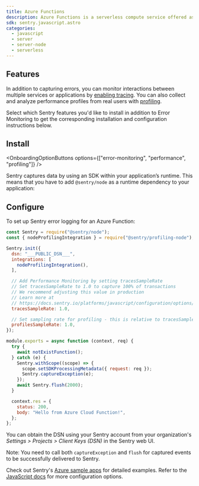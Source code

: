 ```yaml
---
title: Azure Functions
description: Azure Functions is a serverless compute service offered as part of Microsoft Azure. Learn how to set it up with Sentry.
sdk: sentry.javascript.astro
categories:
  - javascript
  - server
  - server-node
  - serverless
---
```


## Features

In addition to capturing errors, you can monitor interactions between multiple services or applications by [enabling tracing](/concepts/key-terms/tracing/). You can also collect and analyze performance profiles from real users with [profiling](/product/explore/profiling/).

Select which Sentry features you'd like to install in addition to Error Monitoring to get the corresponding installation and configuration instructions below.

## Install

<OnboardingOptionButtons options={["error-monitoring", "performance", "profiling"]} />

Sentry captures data by using an SDK within your application’s runtime. This means that you have to add `@sentry/node` as a runtime dependency to your application:

<PlatformContent includePath="getting-started-install" />

## Configure

To set up Sentry error logging for an Azure Function:

```javascript {tabTitle:async} {"onboardingOptions": {"performance": "9-15", "profiling": "2, 6-8, 16-18"}}
const Sentry = require("@sentry/node");
const { nodeProfilingIntegration } = require("@sentry/profiling-node");

Sentry.init({
  dsn: "___PUBLIC_DSN___",
  integrations: [
    nodeProfilingIntegration(),
  ],

  // Add Performance Monitoring by setting tracesSampleRate
  // Set tracesSampleRate to 1.0 to capture 100% of transactions
  // We recommend adjusting this value in production
  // Learn more at
  // https://docs.sentry.io/platforms/javascript/configuration/options/#traces-sample-rate
  tracesSampleRate: 1.0,

  // Set sampling rate for profiling - this is relative to tracesSampleRate
  profilesSampleRate: 1.0,
});

module.exports = async function (context, req) {
  try {
    await notExistFunction();
  } catch (e) {
    Sentry.withScope((scope) => {
      scope.setSDKProcessingMetadata({ request: req });
      Sentry.captureException(e);
    });
    await Sentry.flush(2000);
  }

  context.res = {
    status: 200,
    body: "Hello from Azure Cloud Function!",
  };
};
```


You can obtain the DSN using your Sentry account from your organization's _Settings > Projects > Client Keys (DSN)_ in the Sentry web UI.

Note: You need to call both `captureException` and `flush` for captured events to be successfully delivered to Sentry.

Check out Sentry's [Azure sample apps](https://github.com/getsentry/examples/tree/master/azure-functions/node) for detailed examples. Refer to the [JavaScript docs](/platforms/javascript/) for more configuration options.
